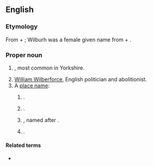 ==English==
{{wp}}

===Etymology===
From {{inh|en|ang|Wilburh}} + {{m|ang|foss||ditch}}; Wilburh was a female given name from {{m|ang|wil||will}} + {{m|ang|burh||fortress}}.

===Proper noun===
{{en-proper noun}}

# {{surname|en|English|from=Old English}}, most common in Yorkshire.
# [[w:William Wilberforce|William Wilberforce]], English politician and abolitionist.
# A [[place name]]:
## {{place|en|small town|in the|city:Pref/Hawkesbury|s/New South Wales|c/Australia}}.
## {{place|en|community|mun:suf/Highlands East|co/Haliburton County|p/Ontario|c/Canada}}.
## {{place|en|CDP|co/Greene County|s/Ohio|c/USA}}, named after {{w|William Wilberforce}}.
##  {{place|en|neighbourhood|city/Freetown|c/Sierra Leone}}.

====Related terms====
* {{l|en|Wilbur}}